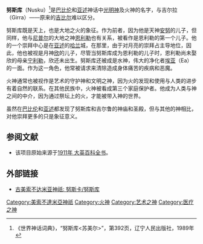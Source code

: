 {{Mesopotamian myth|expanded=3}}

'''努斯库'''（Nusku）<ref>《世界神话词典》，“努斯库<苏美尔>”，第392页，辽宁人民出版社，1989年</ref>是[[巴比伦|巴比伦]]和[[亚述|亚述]]神话中[[太阳神|光明神]]及火神的名字，与吉尔拉（Girra）——原来的[[吉比尔|吉比尔]]难以区分。

努斯库既是天上，也是大地之火的象征。作为前者，因为他是天神[[安努|安努]]的儿子，但同样，他与[[尼普尔|尼普尔]]的大地之神[[恩利勒|恩利勒]]也有关系，被看作是恩利勒的第一个儿子。他的一个崇拜中心是在[[亚述|亚述]]的[[哈兰|哈兰]]城，在那里，由于对月亮的崇拜占主导地位，因此，他也被视是月神[[欣_(神话)|欣]]的儿子，尽管当努斯库成为恩利勒的儿子时，恩利勒尚未娶欣的母亲[[宁利勒|宁利勒]]，欣还未出生。努斯库还被成是水神，伟大的净化者[[恩基|埃亚]]（Ea）的一面。作为这一角色，他常被请求来清除造成身体痛苦的疾病和恶魔。

火神通常也被视作是艺术的守护神和文明之神，因为火的发现和使用与人类的进步有着自然的联系。在其他民族中，火神被看成第三个家庭保护者。他成为人类与神之间的中介，因为通过祭坛上的火，才能被带入神的世界。

虽然在[[巴比伦|巴比伦]]和[[亚述|亚述]]都发现了努斯库和吉尔鲁的神庙和圣殿，但与其他的神相比，对他崇拜更多的只是象征意义。

==参阅文献==
{{Reflist}}
* 该项目原始来源于[[1911年_大英百科全书|1911年 大英百科全书]]。

==外部链接==
* [http://oracc.museum.upenn.edu/amgg/listofdeities/nuska/ 古美索不达米亚神祇: 努斯卡/努斯库] {{Wayback|url=http://oracc.museum.upenn.edu/amgg/listofdeities/nuska/ |date=20211216172705 }}

{{中东神话}}

[[Category:美索不達米亞神祇|Category:美索不達米亞神祇]]
[[Category:火神|Category:火神]]
[[Category:艺术之神|Category:艺术之神]]
[[Category:医疗之神|Category:医疗之神]]